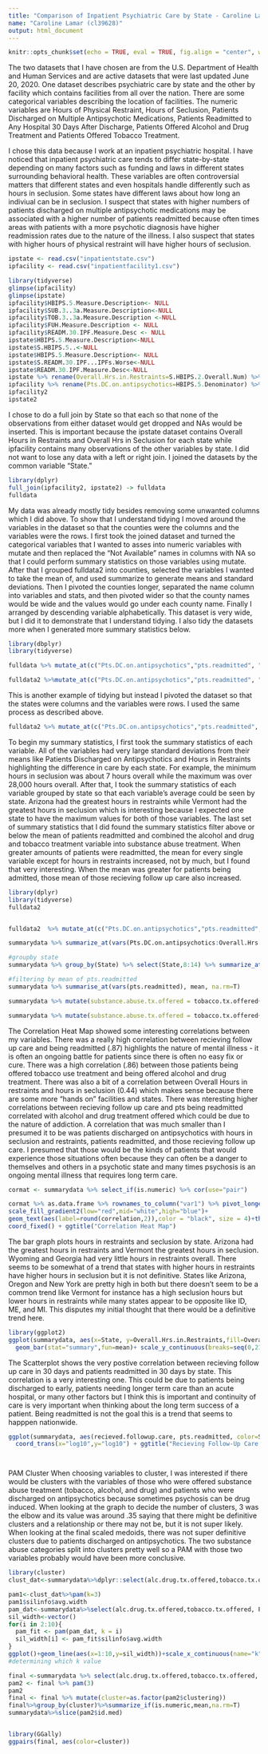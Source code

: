 ```yaml
---
title: "Comparison of Inpatient Psychiatric Care by State - Caroline Lamar"
name: "Caroline Lamar (cl39628)"
output: html_document
---
```


```r
knitr::opts_chunk$set(echo = TRUE, eval = TRUE, fig.align = "center", warning = F, message = F, tidy=T, tidy.opts=list(width.cutoff=50), R.options=list(max.print=100,dplyr.print_max=100))
```

The two datasets that I have chosen are from the U.S. Department of Health and Human Services and are active datasets that were last updated June 20, 2020. One dataset describes psychiatric care by state and the other by facility which contains facilities from all over the nation. There are some categorical variables describing the location of facilities. The numeric variables are Hours of Physical Restraint, Hours of Seclusion, Patients Discharged on Multiple Antipsychotic Medications, Patients Readmitted to Any Hospital 30 Days After Discharge, Patients Offered Alcohol and Drug Treatment and Patients Offered Tobacco Treatment. 

I chose this data because I work at an inpatient psychiatric hospital. I have noticed that inpatient psychiatric care tends to differ state-by-state depending on many factors such as funding and laws in different states surrounding behavioral health. These variables are often controversial matters that different states and even hospitals handle differently such as hours in seclusion. Some states have different laws about how long an indiviual can be in seclusion. I suspect that states with higher numbers of patients discharged on multiple antipsychotic medications may be associated with a higher number of patients readmitted because often times areas with patients with a more psychotic diagnosis have higher readmission rates due to the nature of the illness. I also suspect that states with higher hours of physical restraint will have higher hours of seclusion.


```r

ipstate <- read.csv("inpatientstate.csv")
ipfacility <- read.csv("inpatientfacility1.csv")

```


```r
library(tidyverse)
glimpse(ipfacility)
glimpse(ipstate)
ipfacility$HBIPS.5.Measure.Description<- NULL
ipfacility$SUB.3..3a.Measure.Description<-NULL
ipfacility$TOB.3..3a.Measure.Description <-NULL
ipfacility$FUH.Measure.Description <- NULL
ipfacility$READM.30.IPF.Measure.Desc <- NULL
ipstate$HBIPS.5.Measure.Description<-NULL
ipstate$S.HBIPS.5..<-NULL
ipstate$HBIPS.5.Measure.Description<- NULL
ipstate$S.READM.30.IPF...IPFs.Worse<-NULL
ipstate$READM.30.IPF.Measure.Desc<-NULL
ipstate %>% rename(Overall.Hrs.in.Restraints=S.HBIPS.2.Overall.Num) %>% rename(Overall.Hrs.in.Seclusion=S.HBIPS.3.Overall.Num) %>% select(-HBIPS.2.Measure.Description,-HBIPS.3.Measure.Description) -> ipstate2
ipfacility %>% rename(Pts.DC.on.antipsychotics=HBIPS.5.Denominator) %>% rename(alc.drug.tx.offered=SUB.3.Denominator) %>% rename(tobacco.tx.offered=TOB.3.Denominator) %>% rename(recieved.followup.care=FUH.30.Denominator) %>% rename(pts.readmitted=READM.30.IPF.Denominator) -> ipfacility2
ipfacility2
ipstate2
```


I chose to do a full join by State so that each so that none of the observations from either dataset would get dropped and NAs would be inserted. This is important because the ipstate dataset contains Overall Hours in Restraints and Overall Hrs in Seclusion for each state while ipfacility contains many observations of the other variables by state. I did not want to lose any data with a left or right join. I joined the datasets by the common variable "State." 


```r
library(dplyr)
full_join(ipfacility2, ipstate2) -> fulldata
fulldata  
```


My data was already mostly tidy besides removing some unwanted columns which I did above. To show that I understand tidying I moved around the variables in the dataset so that the counties were the columns and the variables were the rows. I first took the joined dataset and turned the categorical variables that I wanted to asses into numeric variables with mutate and then replaced the "Not Available" names in columns with NA so that I could perform summary statistics on those variables using mutate. After that I grouped fulldata2 into counties, selected the variables I wanted to take the mean of, and used summarize to generate means and standard deviations. Then I pivoted the counties longer, separated the name column into variables and stats, and then pivoted wider so that the county names would be wide and the values would go under each county name. Finally I arranged by descending variable alphabetically. This dataset is very wide, but I did it to demonstrate that I understand tidying. I also tidy the datasets more when I generated more summary statistics below. 
```r
library(dbplyr)
library(tidyverse)

fulldata %>% mutate_at(c("Pts.DC.on.antipsychotics","pts.readmitted", "alc.drug.tx.offered","tobacco.tx.offered", "recieved.followup.care"), as.numeric)%>%mutate_if(is.numeric, str_replace,"Not Available", "NA") -> fulldata2

fulldata2 %>%mutate_at(c("Pts.DC.on.antipsychotics","pts.readmitted", "alc.drug.tx.offered","tobacco.tx.offered", "recieved.followup.care"), as.numeric)%>% group_by(County.Name) %>% select(8:12) %>% summarize_if(is.numeric, c(mean=mean, sd=sd), na.rm=T) %>% pivot_longer(-County.Name) %>% separate(name,into=c("variable","stat"), sep="_") %>% pivot_wider(names_from="County.Name", values_from="value") %>% arrange(-desc(variable)) 

```


This is another example of tidying but instead I pivoted the dataset so that the states were columns and the variables were rows. I used the same process as described above. 
```R
fulldata2 %>% mutate_at(c("Pts.DC.on.antipsychotics","pts.readmitted", "alc.drug.tx.offered","tobacco.tx.offered", "recieved.followup.care"), as.numeric) %>% group_by(State) %>% select(8:12) %>% summarize_if(is.numeric, c(mean=mean, sd=sd), na.rm=T) %>% pivot_longer(-State) %>% separate(name,into=c("variable","stat"), sep="_") %>% pivot_wider(names_from="State", values_from="value") %>% arrange(-desc(variable)) 


```


To begin my summary statistics, I first took the summary statistics of each variable. All of the variables had very large standard deviations from their means like Patients Discharged on Antipsychotics and Hours in Restraints highlighting the difference in care by each state. For example, the minimum hours in seclusion was about 7 hours overall while the maximum was over 28,000 hours overall. After that, I took the summary statistics of each variable grouped by state so that each variable's average could be seen by state. Arizona had the greatest hours in restraints while Vermont had the greatest hours in seclusion which is interesting because I expected one state to have the maximum values for both of those variables. The last set of summary statistics that I did found the summary statistics filter above or below the mean of patients readmitted and combined the alcohol and drug and tobacco treatment variable into substance abuse treatment. When greater amounts of patients were readmitted, the mean for every single variable except for hours in restraints increased, not by much, but I found that very interesting. When the mean was greater for patients being admitted, those mean of those recieving follow up care also increased. 

```r
library(dplyr)
library(tidyverse)
fulldata2


fulldata2  %>% mutate_at(c("Pts.DC.on.antipsychotics","pts.readmitted", "alc.drug.tx.offered","tobacco.tx.offered", "recieved.followup.care", "Overall.Hrs.in.Restraints", "Overall.Hrs.in.Seclusion"), as.numeric) ->summarydata

summarydata %>% summarize_at(vars(Pts.DC.on.antipsychotics:Overall.Hrs.in.Seclusion),c(Mean=mean, SD=sd, Var=var, n.distinct=n_distinct, list(Min=min,Max=max)),na.rm=T) %>% pivot_longer(contains("_")) %>% separate(name, into=c("Variable", "test"), sep="_") %>% pivot_wider(names_from="test", values_from="value") 


```


```R
#groupby state 
summarydata %>% group_by(State) %>% select(State,8:14) %>% summarize_at(vars(Pts.DC.on.antipsychotics:Overall.Hrs.in.Seclusion),c(Mean=mean, Sd=sd, Var=var, n.distinct=n_distinct, list(min=min,max=max)), na.rm=T) %>% pivot_longer(contains("_")) %>% separate(name, into=c("Variable", "test"), sep="_") %>% pivot_wider(names_from="test", values_from="value") %>% arrange(-desc(State)) 
```


```R
#filtering by mean of pts.readmitted
summarydata %>% summarise_at(vars(pts.readmitted), mean, na.rm=T)

summarydata %>% mutate(substance.abuse.tx.offered = tobacco.tx.offered+alc.drug.tx.offered) %>% filter(pts.readmitted>=383.8936) %>% summarize_at(vars(Pts.DC.on.antipsychotics:substance.abuse.tx.offered), c(Mean=mean, Sd=sd, Var=var, n.distinct=n_distinct, list(min=min,max=max)), na.rm=T) %>% pivot_longer(contains("_")) %>% separate(name, into=c("Variable", "test"), sep="_") %>% pivot_wider(names_from="test", values_from="value")

summarydata %>% mutate(substance.abuse.tx.offered = tobacco.tx.offered+alc.drug.tx.offered) %>% filter(pts.readmitted<=383.8936) %>% summarize_at(vars(Pts.DC.on.antipsychotics:substance.abuse.tx.offered), c(Mean=mean, Sd=sd, Var=var, n.distinct=n_distinct, list(min=min,max=max)), na.rm=T) %>% pivot_longer(contains("_")) %>% separate(name, into=c("Variable", "test"), sep="_") %>% pivot_wider(names_from="test", values_from="value")


```




The Correlation Heat Map showed some interesting correlations between my variables. There was a really high correlation between recieving follow up care and being readmitted (.87) highlights the nature of mental illness - it is often an ongoing battle for patients since there is often no easy fix or cure. There was a high correlation (.86) between those patients being offered tobacco use treatment and being offered alcohol and drug treatment. There was also a bit of a correlation between Overall Hours in restraints and hours in seclusion (0.44) which makes sense because there are some more "hands on" facilities and states. There was nteresting higher correlations between recieving follow up care and pts being readmitted correlated with alcohol and drug treatment offered which could be due to the nature of addiction. A correlation that was much smaller than I presumed it to be was patients discharged on antipsychotics with hours in seclusion and restraints, patients readmitted, and those recieving follow up care. I presumed that those would be the kinds of patients that would experience those situations often because they can often be a danger to themselves and others in a psychotic state and many times psychosis is an ongoing mental illness that requires long term care. 

```r
cormat <- summarydata %>% select_if(is.numeric) %>% cor(use="pair")

cormat %>% as.data.frame %>% rownames_to_column("var1") %>% pivot_longer(-1, "var2", values_to="correlation") %>% ggplot(aes(var1, var2, fill=correlation)) + geom_tile()+
scale_fill_gradient2(low="red",mid="white",high="blue")+ 
geom_text(aes(label=round(correlation,2)),color = "black", size = 4)+theme(axis.text.x = element_text(angle = 90, hjust = 1))+theme(axis.text.x = element_text(angle = 90, hjust = 1))+ 
coord_fixed() + ggtitle("Correlation Heat Map")


```


The bar graph plots hours in restraints and seclusion by state. Arizona had the greatest hours in restraints and Vermont the greatest hours in seclusion. Wyoming and Georgia had very little hours in restraints overall. There seems to be somewhat of a trend that states with higher hours in restraints have higher hours in seclusion but it is not definitive. States like Arizona, Oregon and New York are pretty high in both but there doesn't seem to be a common trend like Vermont for instance has a high seclusion hours but lower hours in restraints while many states appear to be opposite like ID, ME, and MI. This disputes my initial thought that there would be a definitive trend here. 
```r

library(ggplot2)
ggplot(summarydata, aes(x=State, y=Overall.Hrs.in.Restraints,fill=Overall.Hrs.in.Seclusion))+
  geom_bar(stat="summary",fun=mean)+ scale_y_continuous(breaks=seq(0,21000, 1500))+ theme(axis.text.x=element_text(angle=90,hjust=1)) +labs(title="Hours in Restraints and Seclusion by State") + ylab("Hours in Restraints") + scale_fill_continuous(low="lightgreen", high="red")

```

The Scatterplot shows the very postive correlation between recieving follow up care in 30 days and patients readmitted in 30 days by state. This correlation is a very interesting one. This could be due to patients being discharged to early, patients needing longer term care than an acute hospital, or many other factors but I think this is important and continuity of care is very important when thinking about the long term success of a patient. Being readmitted is not the goal this is a trend that seems to happpen nationwide. 
```R

ggplot(summarydata, aes(recieved.followup.care, pts.readmitted, color=State))+geom_point() + 
  coord_trans(x="log10",y="log10") + ggtitle("Recieving Follow-Up Care in 30 days vs Patients Readmitted in 30 days by State") +  theme(plot.title = element_text(size = 9)) + labs(x="Recieved Follow-Up Care", y="Patients Readmitted") 




```

PAM Cluster 
When choosing variables to cluster, I was interested if there would be clusters with the variables of those who were offered substance abuse treatment (tobacco, alcohol, and drug) and patients who were discharged on antipsychotics because sometimes psychosis can be drug induced.  When looking at the graph to decide the number of clusters, 3 was the elbow and its value was around .35 saying that there might be definitive clusters and a relationship or there may not be, but it is not super likely. When looking at the final scaled medoids, there was not super definitive clusters due to patients discharged on antipsychotics. The two substance abuse categories split into clusters pretty well so a PAM with those two variables probably would have been more conclusive. 
```R
library(cluster)
clust_dat<-summarydata%>%dplyr::select(alc.drug.tx.offered,tobacco.tx.offered, Pts.DC.on.antipsychotics) %>% na.omit

pam1<-clust_dat%>%pam(k=3) 
pam1$silinfo$avg.width
pam_dat<-summarydata%>%select(alc.drug.tx.offered,tobacco.tx.offered, Pts.DC.on.antipsychotics) %>% na.omit
sil_width<-vector()
for(i in 2:10){  
  pam_fit <- pam(pam_dat, k = i)  
  sil_width[i] <- pam_fit$silinfo$avg.width  
}
ggplot()+geom_line(aes(x=1:10,y=sil_width))+scale_x_continuous(name="k",breaks=1:10)
#determining which k value 

final <-summarydata %>% select(alc.drug.tx.offered,tobacco.tx.offered, Pts.DC.on.antipsychotics) %>% na.omit %>% scale %>% as.data.frame
pam2 <- final %>% pam(3)
pam2
final <- final %>% mutate(cluster=as.factor(pam2$clustering))
final%>%group_by(cluster)%>%summarize_if(is.numeric,mean,na.rm=T)
summarydata%>%slice(pam2$id.med)


library(GGally)
ggpairs(final, aes(color=cluster))
```




